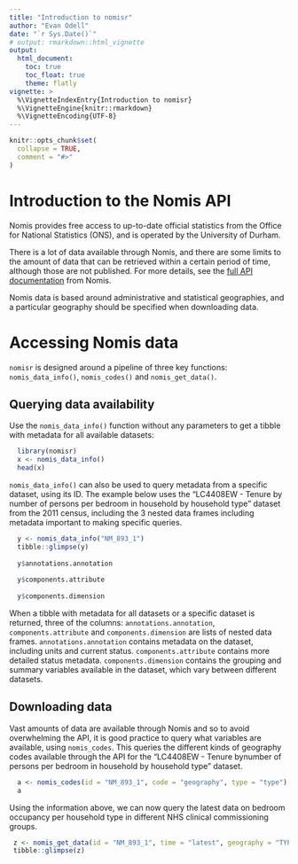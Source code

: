 ```yaml
---
title: "Introduction to nomisr"
author: "Evan Odell"
date: "`r Sys.Date()`"
# output: rmarkdown::html_vignette
output: 
  html_document:
    toc: true
    toc_float: true
    theme: flatly
vignette: >
  %\VignetteIndexEntry{Introduction to nomisr}
  %\VignetteEngine{knitr::rmarkdown}
  %\VignetteEncoding{UTF-8}
---
```


```r
knitr::opts_chunk$set(
  collapse = TRUE,
  comment = "#>"
)
```

# Introduction to the Nomis API

Nomis provides free access to up-to-date official statistics from the Office for National Statistics (ONS), and is operated by the University of Durham.

There is a lot of data available through Nomis, and there are some limits to the amount of data that can be retrieved within a certain period of time, although those are not published. For more details, see the [full API documentation](https://www.nomisweb.co.uk/api/v01/help) from Nomis.

Nomis data is based around administrative and statistical geographies, and a particular geography should be specified when downloading data.

# Accessing Nomis data

`nomisr` is designed around a pipeline of three key functions: `nomis_data_info()`, `nomis_codes()` and `nomis_get_data()`.


## Querying data availability

Use the `nomis_data_info()` function without any parameters to get a tibble 
with metadata for all available datasets:

```r
  library(nomisr) 
  x <- nomis_data_info()
  head(x)
```


`nomis_data_info()` can also be used to query metadata from a specific dataset, using its ID. The example below uses the "LC4408EW - Tenure by number of persons per bedroom in household by household type" dataset from the 2011 census, including the 3 nested data frames including metadata important to making specific queries.

```r
  y <- nomis_data_info("NM_893_1")
  tibble::glimpse(y)
  
  y$annotations.annotation
  
  y$components.attribute
  
  y$components.dimension
```


When a tibble with metadata for all datasets or a specific dataset is returned, three of the columns: `annotations.annotation`, `components.attribute` and `components.dimension` are lists of nested data frames. `annotations.annotation` contains metadata on the dataset, including units and current status. `components.attribute` contains more detailed status metadata. `components.dimension` contains the grouping and summary variables available in the dataset, which vary between different datasets.

## Downloading data

Vast amounts of data are available through Nomis and so to avoid overwhelming the API, it is good practice to query what variables are available, using `nomis_codes`. This queries the different kinds of geography codes available through the API for the "LC4408EW - Tenure bynumber of persons per bedroom in household by household type" dataset.

```r
  a <- nomis_codes(id = "NM_893_1", code = "geography", type = "type")
  a

```


Using the information above, we can now query the latest data on bedroom occupancy per household type in different NHS clinical commissioning groups.

```r
 z <- nomis_get_data(id = "NM_893_1", time = "latest", geography = "TYPE266")
 tibble::glimpse(z)
```



